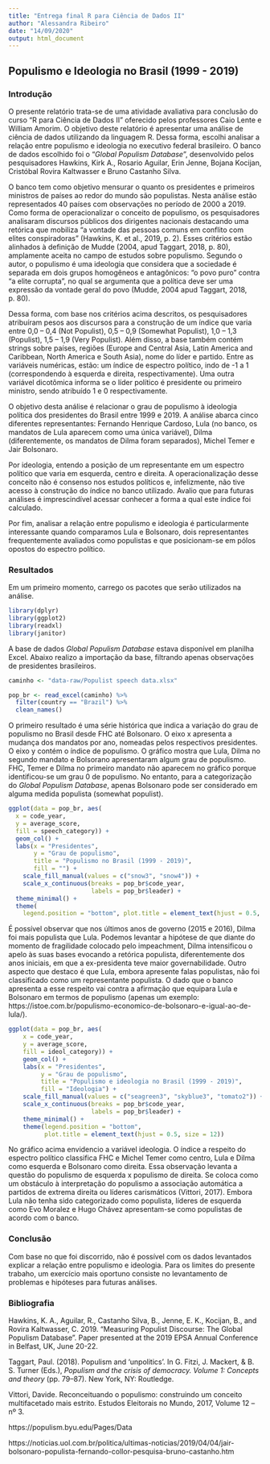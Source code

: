 ```yaml
---
title: "Entrega final R para Ciência de Dados II"
author: "Alessandra Ribeiro"
date: "14/09/2020"
output: html_document
---
```


## Populismo e Ideologia no Brasil (1999 - 2019)

### Introdução

  O presente relatório trata-se de uma atividade avaliativa para conclusão do curso "R para Ciência de Dados II" oferecido pelos professores Caio Lente e William Amorim. O objetivo deste relatório é apresentar uma análise de ciência de dados utilizando da linguagem R. Dessa forma, escolhi analisar a relação entre populismo e ideologia no executivo federal brasileiro. O banco de dados escolhido foi o "_Global Populism Database_", desenvolvido pelos pesquisadores Hawkins, Kirk A., Rosario Aguilar, Erin Jenne, Bojana Kocijan, Cristóbal Rovira Kaltwasser e Bruno Castanho Silva.
  
  O banco tem como objetivo mensurar o quanto os presidentes e primeiros ministros de países ao redor do mundo são populistas. Nesta análise estão representados 40 países com observações no período de 2000 a 2019. Como forma de operacionalizar o conceito de populismo, os pesquisadores analisaram discursos públicos dos dirigentes nacionais destacando uma retórica que mobiliza "a vontade das pessoas comuns em conflito com elites conspiradoras" (Hawkins, K. et al., 2019, p. 2). Esses critérios estão alinhados à definição de Mudde (2004, apud Taggart, 2018, p. 80), amplamente aceita no campo de estudos sobre populismo. Segundo o autor, o populismo é uma ideologia que considera que a sociedade é separada em dois grupos homogêneos e antagônicos: “o povo puro” contra “a elite corrupta”, no qual se argumenta que a política deve ser uma expressão da vontade geral do povo  (Mudde, 2004 apud Taggart, 2018, p. 80).
    
  Dessa forma, com base nos critérios acima descritos, os pesquisadores atribuíram pesos aos discursos para a construção de um índice que varia entre 0,0 – 0,4 (Not Populist), 0,5 – 0,9  (Somewhat Populist), 1,0 – 1,3 (Populist), 1,5 – 1,9 (Very Populist). Além disso, a base também contém strings sobre países, regiões (Europe and Central Asia, Latin America and Caribbean, North America e South Asia), nome do líder e partido. Entre as variáveis numéricas, estão: um índice de espectro político, indo de -1 a 1 (correspondendo à esquerda e direita, respectivamente). Uma outra variável dicotômica informa se o líder político é presidente ou primeiro ministro, sendo atribuído 1 e 0 respectivamente. 
  
  O objetivo desta análise é relacionar o grau de populismo à ideologia política dos presidentes do Brasil entre 1999 e 2019. A análise abarca cinco diferentes representantes: Fernando Henrique Cardoso, Lula (no banco, os mandatos de Lula aparecem como uma única variável), Dilma (diferentemente, os mandatos de Dilma foram separados), Michel Temer e Jair Bolsonaro. 
  
  Por ideologia, entendo a posição de um representante em um espectro político que varia em esquerda, centro e direita. A operacionalização desse conceito não é consenso nos estudos políticos e, infelizmente, não tive acesso à construção do índice no banco utilizado. Avalio que para futuras análises é imprescindível acessar conhecer a forma a qual este índice foi calculado.
  
  Por fim, analisar a relação entre populismo e ideologia é particularmente interessante quando comparamos Lula e Bolsonaro, dois representantes frequentemente avaliados como populistas e que posicionam-se em pólos opostos do espectro político. 

  
  
### Resultados

  Em um primeiro momento, carrego os pacotes que serão utilizados na análise.
  
```r
library(dplyr)
library(ggplot2)
library(readxl)
library(janitor)
```

  A base de dados _Global Populism Database_ estava disponível em planilha Excel. Abaixo realizo a importação da base, filtrando apenas observações de presidentes brasileiros.
  

```r
caminho <- "data-raw/Populist speech data.xlsx"

pop_br <- read_excel(caminho) %>%
  filter(country == "Brazil") %>%
  clean_names()
```
  

  O primeiro resultado é uma série histórica que indica a variação do grau de populismo no Brasil desde FHC até Bolsonaro. O eixo x apresenta a mudança dos mandatos por ano, nomeadas pelos respectivos presidentes. O eixo y contém o índice de populismo.
  O gráfico mostra que Lula, Dilma no segundo mandato e Bolsorano apresentaram algum grau de populismo. FHC, Temer e Dilma no primeiro mandato não aparecem no gráfico porque identificou-se um grau 0 de populismo. No entanto, para a categorização do _Global Populism Database_, apenas Bolsonaro pode ser considerado em alguma medida populista (somewhat populist).
  
  
```r
ggplot(data = pop_br, aes(
  x = code_year,
  y = average_score,
  fill = speech_category)) +
  geom_col() +
  labs(x = "Presidentes",
       y = "Grau de populismo",
       title = "Populismo no Brasil (1999 - 2019)",
       fill = "") +
    scale_fill_manual(values = c("snow3", "snow4")) +
    scale_x_continuous(breaks = pop_br$code_year,
                       labels = pop_br$leader) +
  theme_minimal() +
  theme(
    legend.position = "bottom", plot.title = element_text(hjust = 0.5, size = 12))
```

  É possível observar que nos últimos anos de governo (2015 e 2016), Dilma foi mais populista que Lula. Podemos levantar a hipótese de que diante do momento de fragilidade colocado pelo impeachment, Dilma intensificou o apelo às suas bases evocando a retórica populista, diferentemente dos anos iniciais, em que a ex-presidenta teve maior governabilidade.
   Outro aspecto que destaco é que Lula, embora apresente falas populistas, não foi classificado como um representante populista. O dado que o banco apresenta a esse respeito vai contra a afirmação que equipara Lula e Bolsonaro em termos de populismo (apenas um exemplo: https://istoe.com.br/populismo-economico-de-bolsonaro-e-igual-ao-de-lula/). 
  

```r
ggplot(data = pop_br, aes(
    x = code_year,
    y = average_score,
    fill = ideol_category)) +
    geom_col() +
    labs(x = "Presidentes",
         y = "Grau de populismo",
         title = "Populismo e ideologia no Brasil (1999 - 2019)",
         fill = "Ideologia") +
    scale_fill_manual(values = c("seagreen3", "skyblue3", "tomato2")) +
    scale_x_continuous(breaks = pop_br$code_year,
                       labels = pop_br$leader) +
    theme_minimal() +
    theme(legend.position = "bottom",
          plot.title = element_text(hjust = 0.5, size = 12))
```
  No gráfico acima envidencio a variável ideologia. O índice a respeito do espectro político classifica FHC e Michel Temer como centro, Lula e Dilma como esquerda e Bolsonaro como direita.
  Essa observação levanta a questão do populismo de esquerda x populismo de direita. Se coloca como um obstáculo à interpretação do populismo a associação automática a partidos de extrema direita ou líderes carismáticos (Vittori, 2017). Embora Lula não tenha sido categorizado como populista, líderes de esquerda como Evo Moralez e Hugo Chávez apresentam-se como populistas de acordo com o banco.
 

### Conclusão

 Com base no que foi discorrido, não é possível com os dados levantados explicar a relação entre populismo e ideologia. Para os limites do presente trabaho, um exercício mais oportuno consiste no levantamento de problemas e hipóteses para futuras análises.

### Bibliografia

Hawkins, K. A., Aguilar, R., Castanho Silva, B., Jenne, E. K., Kocijan, B., and Rovira Kaltwasser, C. 2019. “Measuring Populist Discourse: The Global Populism Database”. Paper presented at the 2019 EPSA Annual Conference in Belfast, UK, June 20-22.

Taggart, Paul. (2018). Populism and ‘unpolitics’. In G. Fitzi, J. Mackert, & B. S. Turner (Eds.), _Populism and the crisis of democracy. Volume 1: Concepts and theory_ (pp. 79–87). New York, NY: Routledge.

Vittori, Davide. Reconceituando o populismo: construindo um conceito multifacetado mais estrito. Estudos Eleitorais no Mundo, 2017, Volume 12 – nº 3. 

https://populism.byu.edu/Pages/Data

https://noticias.uol.com.br/politica/ultimas-noticias/2019/04/04/jair-bolsonaro-populista-fernando-collor-pesquisa-bruno-castanho.htm

